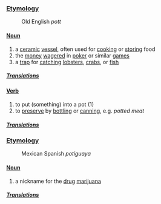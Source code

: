 ===[[Etymology]]===
:Old English ''pott''

====[[Noun]]====

# a [[ceramic]] [[vessel]], often used for [[cook]]ing or [[store|storing]] food
# the [[money]] [[wager]]ed in [[poker]] or similar [[game]]s
# a [[trap]] for [[catch]]ing [[lobster]]s, [[crab]]s, or [[fish]]

=====[[Translations]]=====


====[[Verb]]====

# to put (something) into a pot (1)
# to [[preserve]] by [[bottle|bottling]] or [[can]]ning, e.g. ''potted meat''

=====[[Translations]]=====


===[[Etymology]]===
:Mexican Spanish ''potiguaya''

====[[Noun]]====

# a nickname for the [[drug]] [[marijuana]]

=====[[Translations]]=====